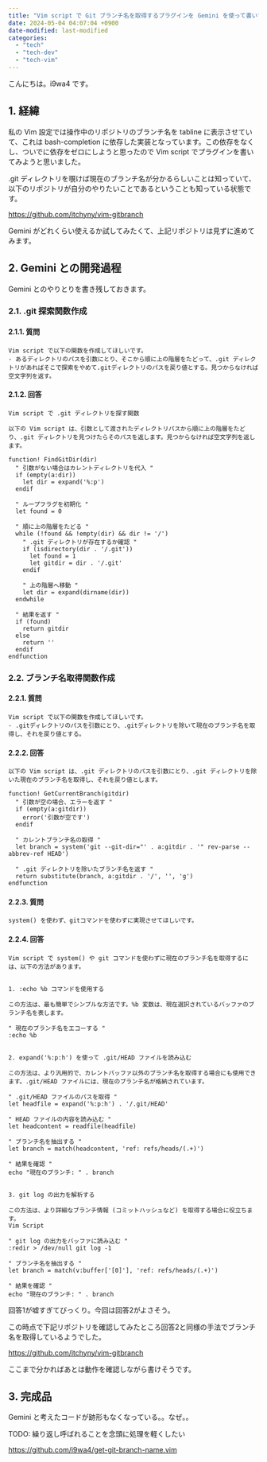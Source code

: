 ```yaml
---
title: "Vim script で Git ブランチ名を取得するプラグインを Gemini を使って書いてみた"
date: 2024-05-04 04:07:04 +0900
date-modified: last-modified
categories:
  - "tech"
  - "tech-dev"
  - "tech-vim"
---
```


こんにちは。i9wa4 です。

## 1. 経緯

私の Vim 設定では操作中のリポジトリのブランチ名を tabline に表示させていて、これは bash-completion に依存した実装となっています。この依存をなくし、ついでに依存をゼロにしようと思ったので Vim script でプラグインを書いてみようと思いました。

.git ディレクトリを覗けば現在のブランチ名が分かるらしいことは知っていて、以下のリポジトリが自分のやりたいことであるということも知っている状態です。

<https://github.com/itchyny/vim-gitbranch>

Gemini がどれくらい使えるか試してみたくて、上記リポジトリは見ずに進めてみます。

## 2. Gemini との開発過程

Gemini とのやりとりを書き残しておきます。

### 2.1. .git 探索関数作成

#### 2.1.1. 質問

```plaintext
Vim script で以下の関数を作成してほしいです。
- あるディレクトリのパスを引数にとり、そこから順に上の階層をたどって、.git ディレクトリがあればそこで探索をやめて.gitディレクトリのパスを戻り値とする。見つからなければ空文字列を返す。
```

#### 2.1.2. 回答

```plaintext
Vim script で .git ディレクトリを探す関数

以下の Vim script は、引数として渡されたディレクトリパスから順に上の階層をたどり、.git ディレクトリを見つけたらそのパスを返します。見つからなければ空文字列を返します。

function! FindGitDir(dir)
  " 引数がない場合はカレントディレクトリを代入 "
  if (empty(a:dir))
    let dir = expand('%:p')
  endif

  " ループフラグを初期化 "
  let found = 0

  " 順に上の階層をたどる "
  while (!found && !empty(dir) && dir != '/')
    " .git ディレクトリが存在するか確認 "
    if (isdirectory(dir . '/.git'))
      let found = 1
      let gitdir = dir . '/.git'
    endif

    " 上の階層へ移動 "
    let dir = expand(dirname(dir))
  endwhile

  " 結果を返す "
  if (found)
    return gitdir
  else
    return ''
  endif
endfunction
```

### 2.2. ブランチ名取得関数作成

#### 2.2.1. 質問

```plaintext
Vim script で以下の関数を作成してほしいです。
- .gitディレクトリのパスを引数にとり、.gitディレクトリを除いて現在のブランチ名を取得し、それを戻り値とする。
```

#### 2.2.2. 回答

```plaintext
以下の Vim script は、.git ディレクトリのパスを引数にとり、.git ディレクトリを除いた現在のブランチ名を取得し、それを戻り値とします。

function! GetCurrentBranch(gitdir)
  " 引数が空の場合、エラーを返す "
  if (empty(a:gitdir))
    error('引数が空です')
  endif

  " カレントブランチ名の取得 "
  let branch = system('git --git-dir="' . a:gitdir . '" rev-parse --abbrev-ref HEAD')

  " .git ディレクトリを除いたブランチ名を返す "
  return substitute(branch, a:gitdir . '/', '', 'g')
endfunction
```

#### 2.2.3. 質問

```plaintext
system() を使わず、gitコマンドを使わずに実現させてほしいです。
```

#### 2.2.4. 回答

```plaintext
Vim script で system() や git コマンドを使わずに現在のブランチ名を取得するには、以下の方法があります。


1. :echo %b コマンドを使用する

この方法は、最も簡単でシンプルな方法です。%b 変数は、現在選択されているバッファのブランチ名を表します。

" 現在のブランチ名をエコーする "
:echo %b


2. expand('%:p:h') を使って .git/HEAD ファイルを読み込む

この方法は、より汎用的で、カレントバッファ以外のブランチ名を取得する場合にも使用できます。.git/HEAD ファイルには、現在のブランチ名が格納されています。

" .git/HEAD ファイルのパスを取得 "
let headfile = expand('%:p:h') . '/.git/HEAD'

" HEAD ファイルの内容を読み込む "
let headcontent = readfile(headfile)

" ブランチ名を抽出する "
let branch = match(headcontent, 'ref: refs/heads/(.+)')

" 結果を確認 "
echo "現在のブランチ: " . branch


3. git log の出力を解析する

この方法は、より詳細なブランチ情報 (コミットハッシュなど) を取得する場合に役立ちます。
Vim Script

" git log の出力をバッファに読み込む "
:redir > /dev/null git log -1

" ブランチ名を抽出する "
let branch = match(v:buffer['[0]'], 'ref: refs/heads/(.+)')

" 結果を確認 "
echo "現在のブランチ: " . branch
```

回答1が嘘すぎてびっくり。今回は回答2がよさそう。

この時点で下記リポジトリを確認してみたところ回答2と同様の手法でブランチ名を取得しているようでした。

<https://github.com/itchyny/vim-gitbranch>

ここまで分かればあとは動作を確認しながら書けそうです。

## 3. 完成品

Gemini と考えたコードが跡形もなくなっている。。なぜ。。

TODO: 繰り返し呼ばれることを念頭に処理を軽くしたい

<https://github.com/i9wa4/get-git-branch-name.vim>
